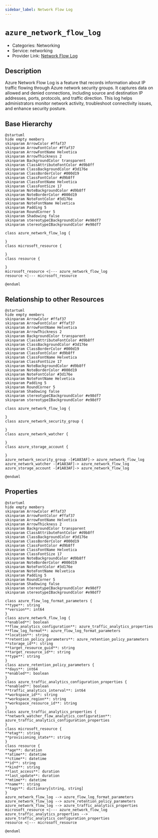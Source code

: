 ```yaml
---
sidebar_label: Network Flow Log
---
```


# `azure_network_flow_log`

- Categories: Networking
- Service: networking
- Provider Link: [Network Flow Log](https://learn.microsoft.com/en-us/azure/network-watcher/network-watcher-nsg-flow-logging-overview)

## Description

Azure Network Flow Log is a feature that records information about IP traffic flowing through Azure network security groups. It captures data on allowed and denied connections, including source and destination IP addresses, ports, protocols, and traffic direction. This log helps administrators monitor network activity, troubleshoot connectivity issues, and enhance security posture.

## Base Hierarchy

<ZoomPanPinch>

```kroki imgType="plantuml" imgAlt="Hierarchy of Network Flow Log"
@startuml
hide empty members
skinparam ArrowColor #ffaf37
skinparam ArrowFontColor #ffaf37
skinparam ArrowFontName Helvetica
skinparam ArrowThickness 2
skinparam BackgroundColor transparent
skinparam ClassAttributeFontColor #d9b8ff
skinparam ClassBackgroundColor #3d176e
skinparam ClassBorderColor #000d19
skinparam ClassFontColor #d9b8ff
skinparam ClassFontName Helvetica
skinparam ClassFontSize 17
skinparam NoteBackgroundColor #d9b8ff
skinparam NoteBorderColor #000d19
skinparam NoteFontColor #3d176e
skinparam NoteFontName Helvetica
skinparam Padding 5
skinparam RoundCorner 5
skinparam Shadowing false
skinparam stereotypeCBackgroundColor #e98df7
skinparam stereotypeIBackgroundColor #e98df7

class azure_network_flow_log {

}
class microsoft_resource {

}
class resource {

}
microsoft_resource <|--- azure_network_flow_log
resource <|--- microsoft_resource

@enduml
```

</ZoomPanPinch>

## Relationship to other Resources

<ZoomPanPinch>

```kroki imgType="plantuml" imgAlt="Diagram of Network Flow Log resource relationships"
@startuml
hide empty members
skinparam ArrowColor #ffaf37
skinparam ArrowFontColor #ffaf37
skinparam ArrowFontName Helvetica
skinparam ArrowThickness 2
skinparam BackgroundColor transparent
skinparam ClassAttributeFontColor #d9b8ff
skinparam ClassBackgroundColor #3d176e
skinparam ClassBorderColor #000d19
skinparam ClassFontColor #d9b8ff
skinparam ClassFontName Helvetica
skinparam ClassFontSize 17
skinparam NoteBackgroundColor #d9b8ff
skinparam NoteBorderColor #000d19
skinparam NoteFontColor #3d176e
skinparam NoteFontName Helvetica
skinparam Padding 5
skinparam RoundCorner 5
skinparam Shadowing false
skinparam stereotypeCBackgroundColor #e98df7
skinparam stereotypeIBackgroundColor #e98df7

class azure_network_flow_log {

}
class azure_network_security_group {

}
class azure_network_watcher {

}
class azure_storage_account {

}
azure_network_security_group -[#1A83AF]-> azure_network_flow_log
azure_network_watcher -[#1A83AF]-> azure_network_flow_log
azure_storage_account -[#1A83AF]-> azure_network_flow_log

@enduml
```

</ZoomPanPinch>

## Properties

<ZoomPanPinch>

```kroki imgType="plantuml" imgAlt="Diagram of Network Flow Log data model"
@startuml
hide empty members
skinparam ArrowColor #ffaf37
skinparam ArrowFontColor #ffaf37
skinparam ArrowFontName Helvetica
skinparam ArrowThickness 2
skinparam BackgroundColor transparent
skinparam ClassAttributeFontColor #d9b8ff
skinparam ClassBackgroundColor #3d176e
skinparam ClassBorderColor #000d19
skinparam ClassFontColor #d9b8ff
skinparam ClassFontName Helvetica
skinparam ClassFontSize 17
skinparam NoteBackgroundColor #d9b8ff
skinparam NoteBorderColor #000d19
skinparam NoteFontColor #3d176e
skinparam NoteFontName Helvetica
skinparam Padding 5
skinparam RoundCorner 5
skinparam Shadowing false
skinparam stereotypeCBackgroundColor #e98df7
skinparam stereotypeIBackgroundColor #e98df7

class azure_flow_log_format_parameters {
**type**: string
**version**: int64
}
class azure_network_flow_log {
**enabled**: boolean
**flow_analytics_configuration**: azure_traffic_analytics_properties
**flow_log_format**: azure_flow_log_format_parameters
**location**: string
**retention_policy_parameters**: azure_retention_policy_parameters
**storage_id**: string
**target_resource_guid**: string
**target_resource_id**: string
**type**: string
}
class azure_retention_policy_parameters {
**days**: int64
**enabled**: boolean
}
class azure_traffic_analytics_configuration_properties {
**enabled**: boolean
**traffic_analytics_interval**: int64
**workspace_id**: string
**workspace_region**: string
**workspace_resource_id**: string
}
class azure_traffic_analytics_properties {
**network_watcher_flow_analytics_configuration**: azure_traffic_analytics_configuration_properties
}
class microsoft_resource {
**etag**: string
**provisioning_state**: string
}
class resource {
**age**: duration
**atime**: datetime
**ctime**: datetime
**id**: string
**kind**: string
**last_access**: duration
**last_update**: duration
**mtime**: datetime
**name**: string
**tags**: dictionary[string, string]
}
azure_network_flow_log --> azure_flow_log_format_parameters
azure_network_flow_log --> azure_retention_policy_parameters
azure_network_flow_log --> azure_traffic_analytics_properties
microsoft_resource <|--- azure_network_flow_log
azure_traffic_analytics_properties --> azure_traffic_analytics_configuration_properties
resource <|--- microsoft_resource

@enduml
```

</ZoomPanPinch>
